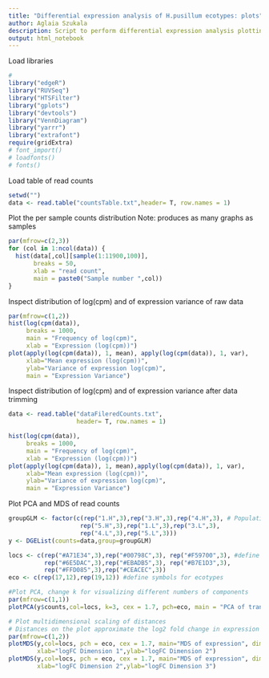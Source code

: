```yaml
---
title: "Differential expression analysis of H.pusillum ecotypes: plots"
author: Aglaia Szukala
description: Script to perform differential expression analysis plotting
output: html_notebook
---
```

Load libraries
```r
# 
library("edgeR")
library("RUVSeq")
library("HTSFilter")
library("gplots")
library("devtools")
library("VennDiagram")
library("yarrr")
library("extrafont")
require(gridExtra)
# font_import()
# loadfonts()
# fonts()
```
 
Load table of read counts
```r
setwd("")
data <- read.table("countsTable.txt",header= T, row.names = 1) 
```

Plot the per sample counts distribution
Note: produces as many graphs as samples
```r
par(mfrow=c(2,3))
for (col in 1:ncol(data)) {
  hist(data[,col][sample(1:11900,100)], 
       breaks = 50,
       xlab = "read count",
       main = paste0("Sample number ",col))
}
```

Inspect distribution of log(cpm) and of expression variance of raw data
```r
par(mfrow=c(1,2))
hist(log(cpm(data)),
     breaks = 1000,
     main = "Frequency of log(cpm)",
     xlab = "Expression (log(cpm))")
plot(apply(log(cpm(data)), 1, mean), apply(log(cpm(data)), 1, var), 
     xlab="Mean expression (log(cpm))",
     ylab="Variance of expression log(cpm)", 
     main = "Expression Variance")
```

Inspect distribution of log(cpm) and of expression variance after data trimming
```r
data <- read.table("dataFileredCounts.txt",
                   header= T, row.names = 1) 

hist(log(cpm(data)),
     breaks = 1000,
     main = "Frequency of log(cpm)",
     xlab = "Expression (log(cpm))")
plot(apply(log(cpm(data)), 1, mean),apply(log(cpm(data)), 1, var), 
     xlab="Mean expression (log(cpm))",
     ylab="Variance of expression log(cpm)", 
     main = "Expression Variance")
```

Plot PCA and MDS of read counts
```r
groupGLM <- factor(c(rep("1.H",3),rep("3.H",3),rep("4.H",3), # Populations
                    rep("5.H",3),rep("1.L",3),rep("3.L",3),
                    rep("4.L",3),rep("5.L",3)))
y <- DGEList(counts=data,group=groupGLM)

locs <- c(rep("#A71E34",3),rep("#00798C",3), rep("#F59700",3), #define colors for ecotype pairs
          rep("#6E5DAC",3),rep("#EBADB5",3), rep("#B7E1D3",3),
          rep("#FFD085",3),rep("#CEACEC",3))
eco <- c(rep(17,12),rep(19,12)) #define symbols for ecotypes

#Plot PCA, change k for visualizing different numbers of components
par(mfrow=c(1,1))
plotPCA(y$counts,col=locs, k=3, cex = 1.7, pch=eco, main = "PCA of transcripts counts", labels = F)

# Plot multidimensional scaling of distances
# Distances on the plot approximate the log2 fold change in expression between samples
par(mfrow=c(1,2))
plotMDS(y,col=locs, pch = eco, cex = 1.7, main="MDS of expression", dim.plot = c(1,2),
        xlab="logFC Dimension 1",ylab="logFC Dimension 2")
plotMDS(y,col=locs, pch = eco, cex = 1.7, main="MDS of expression", dim.plot = c(2,3),
        xlab="logFC Dimension 2",ylab="logFC Dimension 3")
```
